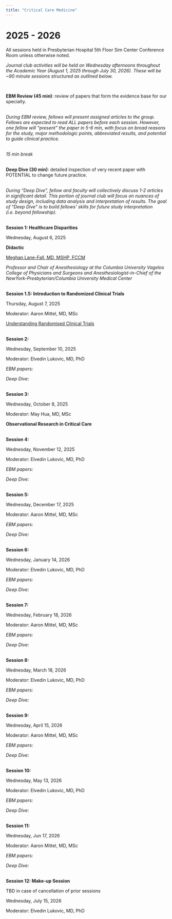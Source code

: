 ```yaml
---
title: "Critical Care Medicine"
---
```


# 2025 - 2026

All sessions held in Presbyterian Hospital 5th Floor Sim Center Conference Room unless otherwise noted.

_Journal club activities will be held on Wednesday afternoons throughout the Academic Year (August 1, 2025 through July 30, 2026). These will be ~90 minute sessions structured as outlined below._

<br>

**EBM Review (45 min)**: review of papers that form the evidence base for our specialty.

<br>
_During EBM review, fellows will present assigned articles to the group. Fellows are expected to read ALL papers before each session. However, one fellow will "present" the paper in 5-6 min, with focus on broad reasons for the study, major methodologic points, abbreviated results, and potential to guide clinical practice._

<br>
_15 min break_

<br>
**Deep Dive (30 min)**: detailed inspection of very recent paper with POTENTIAL to change future practice.

<br>
_During "Deep Dive", fellow and faculty will collectively discuss 1-2 articles in significant detail. This portion of journal club will focus on nuances of study design, including data analysis and interpretation of results. The goal of "Deep Dive" is to build fellows' skills for future study interpretation (i.e. beyond fellowship)._

<br>
<b>Session 1: Healthcare Disparities</b>

Wednesday, August 6, 2025

__Didactic__

<u> Meghan Lane-Fall, MD, MSHP, FCCM</u>

_Professor and Chair of Anesthesiology at the Columbia University Vagelos College of Physicians and Surgeons and Anesthesiologist-in-Chief of the NewYork-Presbyterian/Columbia University Medical Center_

<br>
<b> Session 1.5: Introduction to Randomized Clinical Trials</b>

Thursday, August 7, 2025

Moderator: Aaron Mittel, MD, MSc

[Understanding Randomised Clinical Trials](https://adc.bmj.com/content/90/8/840)


<br>
<b>Session 2: </b>

Wednesday, September 10, 2025

Moderator: Elvedin Lukovic, MD, PhD

_EBM papers:_

_Deep Dive:_


<br>
<b>Session 3: </b>

Wednesday, October 8, 2025

Moderator: May Hua, MD, MSc

__Observational Research in Critical Care__


<br>
<b>Session 4: </b>

Wednesday, November 12, 2025

Moderator: Elvedin Lukovic, MD, PhD

_EBM papers:_


_Deep Dive:_


<br>
<b>Session 5: </b>

Wednesday, December 17, 2025

Moderator: Aaron Mittel, MD, MSc

_EBM papers:_


_Deep Dive:_


<br>
<b>Session 6: </b>

Wednesday, January 14, 2026

Moderator: Elvedin Lukovic, MD, PhD

_EBM papers:_


_Deep Dive:_


<br>
<b>Session 7: </b>

Wednesday, February 18, 2026

Moderator: Aaron Mittel, MD, MSc

_EBM papers:_


_Deep Dive:_


<br>
<b>Session 8: </b>

Wednesday, March 18, 2026

Moderator: Elvedin Lukovic, MD, PhD

_EBM papers:_


_Deep Dive:_


<br>
<b>Session 9: </b>

Wednesday, April 15, 2026

Moderator: Aaron Mittel, MD, MSc

_EBM papers:_


_Deep Dive:_


<br>
<b>Session 10: </b>

Wednesday, May 13, 2026

Moderator: Elvedin Lukovic, MD, PhD

_EBM papers:_


_Deep Dive:_


<br>
<b>Session 11: </b>

Wednesday, Jun 17, 2026

Moderator: Aaron Mittel, MD, MSc

_EBM papers:_


_Deep Dive:_


<br>
<b>Session 12: Make-up Session</b>

TBD in case of cancellation of prior sessions

Wednesday, July 15, 2026

Moderator: Elvedin Lukovic, MD, PhD